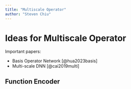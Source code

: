 ```yaml
---
title: "Multiscale Operator"
author: "Steven Chiu"
---
```

# Ideas for Multiscale Operator


Important papers:

- Basis Operator Network [@hua2023basis]
- Multi-scale DNN [@cai2019multi]


## Function Encoder


![]()